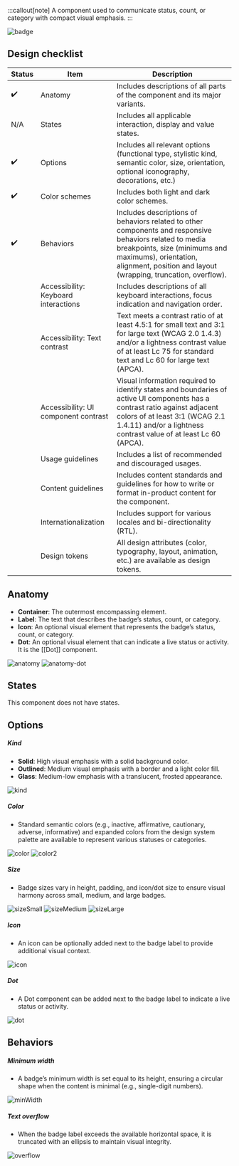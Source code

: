 

:::callout[note]
A component used to communicate status, count, or category with compact visual emphasis.
:::

<Image src={imageSrc.badge.src} alt='badge' />

## Design checklist

| Status | Item                                 | Description                                                                                                                                                                                                                       |
| ------ | ------------------------------------ | --------------------------------------------------------------------------------------------------------------------------------------------------------------------------------------------------------------------------------- |
| ✔️     | Anatomy                              | Includes descriptions of all parts of the component and its major variants.                                                                                                                                                       |
| N/A    | States                               | Includes all applicable interaction, display and value states.                                                                                                                                                                    |
| ✔️     | Options                              | Includes all relevant options (functional type, stylistic kind, semantic color, size, orientation, optional iconography, decorations, etc.)                                                                                       |
| ✔️     | Color schemes                        | Includes both light and dark color schemes.                                                                                                                                                                                       |
| ✔️     | Behaviors                            | Includes descriptions of behaviors related to other components and responsive behaviors related to media breakpoints, size (minimums and maximums), orientation, alignment, position and layout (wrapping, truncation, overflow). |
|        | Accessibility: Keyboard interactions | Includes descriptions of all keyboard interactions, focus indication and navigation order.                                                                                                                                        |
|        | Accessibility: Text contrast         | Text meets a contrast ratio of at least 4.5:1 for small text and 3:1 for large text (WCAG 2.0 1.4.3) and/or a lightness contrast value of at least Lc 75 for standard text and Lc 60 for large text (APCA).                       |
|        | Accessibility: UI component contrast | Visual information required to identify states and boundaries of active UI components has a contrast ratio against adjacent colors of at least 3:1 (WCAG 2.1 1.4.11) and/or a lightness contrast value of at least Lc 60 (APCA).  |
|        | Usage guidelines                     | Includes a list of recommended and discouraged usages.                                                                                                                                                                            |
|        | Content guidelines                   | Includes content standards and guidelines for how to write or format in-product content for the component.                                                                                                                        |
|        | Internationalization                 | Includes support for various locales and bi-directionality (RTL).                                                                                                                                                                 |
|        | Design tokens                        | All design attributes (color, typography, layout, animation, etc.) are available as design tokens.                                                                                                                                |

## Anatomy

- **Container**: The outermost encompassing element.
- **Label**: The text that describes the badge’s status, count, or category.
- **Icon**: An optional visual element that represents the badge’s status, count, or category.
- **Dot**: An optional visual element that can indicate a live status or activity. It is the [[Dot]] component.

<Image src={imageSrc.anatomy.src} alt='anatomy' />
<Image src={imageSrc.anatomyDot.src} alt='anatomy-dot' />

## States

This component does not have states.

## Options

##### Kind

- **Solid**: High visual emphasis with a solid background color.
- **Outlined**: Medium visual emphasis with a border and a light color fill.
- **Glass**: Medium-low emphasis with a translucent, frosted appearance.

<Image src={imageSrc.kind.src} alt='kind' />

##### Color

- Standard semantic colors (e.g., inactive, affirmative, cautionary, adverse, informative) and expanded colors from the design system palette are available to represent various statuses or categories.

<Image src={imageSrc.color.src} alt='color' />
<Image src={imageSrc.color2.src} alt='color2' />


##### Size

- Badge sizes vary in height, padding, and icon/dot size to ensure visual harmony across small, medium, and large badges.

<Image src={imageSrc.sizeSmall.src} alt='sizeSmall' />
<Image src={imageSrc.sizeMedium.src} alt='sizeMedium' />
<Image src={imageSrc.sizeLarge.src} alt='sizeLarge' />


##### Icon

- An icon can be optionally added next to the badge label to provide additional visual context.

<Image src={imageSrc.icon.src} alt='icon' />


##### Dot

- A Dot component can be added next to the badge label to indicate a live status or activity.

<Image src={imageSrc.dot.src} alt='dot' />

## Behaviors

##### Minimum width

- A badge’s minimum width is set equal to its height, ensuring a circular shape when the content is minimal (e.g., single-digit numbers).

<Image src={imageSrc.minWidth.src} alt='minWidth' />

##### Text overflow

- When the badge label exceeds the available horizontal space, it is truncated with an ellipsis to maintain visual integrity.

<Image src={imageSrc.overflow.src} alt='overflow' />